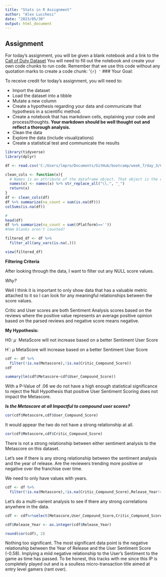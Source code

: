 ```yaml
---
title: "Stats in R Assignment"
author: "Alex Lucchesi"
date: "2023/05/30"
output: html_document
---
```


## Assignment

For today's assignment, you will be given a blank notebook and a link to the [Call of Duty Dataset](https://www.kaggle.com/datasets/beridzeg45/call-of-duty-reviews) You will need to fill out the notebook and create your own code chunks to run code. Remember that we use this code without any quotation marks to create a code chunk: '`{r} '` \### Your Goal:

To receive credit for today's assignment, you will need to:

-   Import the dataset
-   Load the dataset into a tibble
-   Mutate a new column
-   Create a hypothesis regarding your data and communicate that hypothesis in a scientific method.
-   Create a notebook that has markdown cells, explaining your code and process/thoughts. **Your markdown should be well thought out and reflect a thorough analysis.**
-   Clean the data
-   Explore the data (include visualizations)
-   Create a statistical test and communicate the results

```r
library(tidyverse)
library(dplyr)
```

```r
df <- read.csv('C:/Users/lmpro/Documents/GitHub/bootcamp/week_7/day_3/Call of Duty Reviews.csv')

```

```r
clean_cols <- function(x){
  # Names is an attribute of the dataframe object. That object is the columns.
  names(x) <- names(x) %>% str_replace_all("\\.", "_")
  return(x)
}
df <- clean_cols(df)
df %>% summarize(na_count = sum(is.na(df)))
colSums(is.na(df))
```

```r
#
head(df)
df %>% summarize(na_count = sum((Platform)==''))
#hmm blanks aren't counted?

filtered_df <- df %>%
  filter_all(any_vars(is.na(.)))

view(filtered_df)
```

**Filtering Criteria**

After looking through the data, I want to filter out any NULL score values.

*Why?*

Well I think it is important to only show data that has a valuable metric attached to it so I can look for any meaningful relationships between the score values.

Critic and User scores are both Sentiment Analysis scores based on the reviews where the positive value represents an average positive opinion based on the parsed reviews and negative score means negative.

**My Hypothesis:**

H0: *µ*  MetaScore will not increase based on a better Sentiment User Score

H\`: *µ* MetaScore will increase based on a better Sentiment User Score

```r
cdf <- df %>%
  filter(!is.na(Metascore),!is.na(Critic_Compound_Score))
cdf
```

```r
summary(lm(cdf$Metascore~cdf$User_Compound_Score))
```

With a P-Value of .06 we do not have a high enough statistical significance to reject the Null Hypothesis that positive User Sentiment Scoring does not impact the Metascore.

***Is the Metascore at all Impactful to compound user scores?***

```r
cor(cdf$Metascore,cdf$User_Compound_Score)
```

It would appear the two do not have a strong relationship at all.

```r

cor(cdf$Metascore,cdf$Critic_Compound_Score)
```

There is not a strong relationship between either sentiment analysis to the Metascore on this dataset.

Let's see if there is any strong relationship between the sentiment analysis and the year of release. Are the reviewers trending more positive or negative over the franchise over time.

We need to only have values with years.

```r
cdf <- df %>%
  filter(!is.na(Metascore),!is.na(Critic_Compound_Score),Release_Year!='')

```

Let's do a multi-varient analysis to see if there any strong correlations anywhere in the data.

```r
cdf <- cdf%>%select(Metascore,User_Compound_Score,Critic_Compound_Score,Release_Year)

cdf$Release_Year <- as.integer(cdf$Release_Year)
```

```r
round(cor(cdf), 2)
```

Nothing too significant. The most significant data point is the negative relationship between the Year of Release and the User Sentiment Score (-0.58). Implying a miid negative relationship to the User's Sentiment to the game as time has passed. To be honest, this tracks with me since this IP is completely played out and is a soulless micro-transaction title aimed at entry level gamers (rant over).
